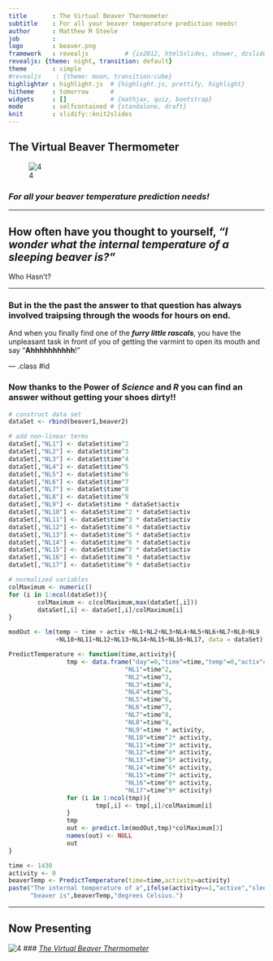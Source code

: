 ```yaml
---
title       : The Virtual Beaver Thermometer 
subtitle    : For all your beaver temperature prediction needs!
author      : Matthew M Steele
job         : 
logo        : beaver.png
framework   : revealjs          # {io2012, html5slides, shower, dzslides, ...}
revealjs: {theme: night, transition: default}
theme       : simple
#revealjs    : {theme: moon, transition:cube}
highlighter : highlight.js  # {highlight.js, prettify, highlight}
hitheme     : tomorrow      # 
widgets     : []            # {mathjax, quiz, bootstrap}
mode        : selfcontained # {standalone, draft}
knit        : slidify::knit2slides
---
```


## The Virtual Beaver Thermometer
![4](assets/img/beaver.png)

### *For all your beaver temperature prediction needs!*

---

## How often have you thought to yourself, *"I wonder what the internal temperature of a sleeping beaver is?"*

Who Hasn't?

---

### But in the the past the answer to that question has always involved traipsing through the woods for hours on end. 

And when you finally find one of the ***furry little rascals***, you have the unpleasant task in front of you of getting the varmint to open its mouth and say "**Ahhhhhhhhhh**!"

--- .class #id 

### Now thanks to the Power of *Science* and *R* you can find an answer without getting your shoes dirty!!

```r
# construct data set
dataSet <- rbind(beaver1,beaver2)

# add non-linear terms
dataSet[,"NL1"] <- dataSet$time^2
dataSet[,"NL2"] <- dataSet$time^3
dataSet[,"NL3"] <- dataSet$time^4
dataSet[,"NL4"] <- dataSet$time^5
dataSet[,"NL5"] <- dataSet$time^6
dataSet[,"NL6"] <- dataSet$time^7
dataSet[,"NL7"] <- dataSet$time^8
dataSet[,"NL8"] <- dataSet$time^9
dataSet[,"NL9"] <- dataSet$time * dataSet$activ
dataSet[,"NL10"] <- dataSet$time^2 * dataSet$activ
dataSet[,"NL11"] <- dataSet$time^3 * dataSet$activ
dataSet[,"NL12"] <- dataSet$time^4 * dataSet$activ
dataSet[,"NL13"] <- dataSet$time^5 * dataSet$activ
dataSet[,"NL14"] <- dataSet$time^6 * dataSet$activ
dataSet[,"NL15"] <- dataSet$time^7 * dataSet$activ
dataSet[,"NL16"] <- dataSet$time^8 * dataSet$activ
dataSet[,"NL17"] <- dataSet$time^9 * dataSet$activ

# normalized variables
colMaximum <- numeric()
for (i in 1:ncol(dataSet)){
        colMaximum <- c(colMaximum,max(dataSet[,i]))
        dataSet[,i] <- dataSet[,i]/colMaximum[i]
}

modOut <- lm(temp ~ time + activ +NL1+NL2+NL3+NL4+NL5+NL6+NL7+NL8+NL9
             +NL10+NL11+NL12+NL13+NL14+NL15+NL16+NL17, data = dataSet)

PredictTemperature <- function(time,activity){
                tmp <- data.frame("day"=0,"time"=time,"temp"=0,"activ"=activity,
                                "NL1"=time^2,
                                "NL2"=time^3,
                                "NL3"=time^4,
                                "NL4"=time^5,
                                "NL5"=time^6,
                                "NL6"=time^7,
                                "NL7"=time^8,
                                "NL8"=time^9,
                                "NL9"=time * activity,
                                "NL10"=time^2* activity,
                                "NL11"=time^3* activity,
                                "NL12"=time^4* activity,
                                "NL13"=time^5* activity,
                                "NL14"=time^6* activity,
                                "NL15"=time^7* activity,
                                "NL16"=time^8* activity,
                                "NL17"=time^9* activity)
                for (i in 1:ncol(tmp)){
                        tmp[,i] <- tmp[,i]/colMaximum[i]
                }
                tmp
                out <- predict.lm(modOut,tmp)*colMaximum[3]
                names(out) <- NULL
                out
}
```
```r
time <- 1430
activity <- 0
beaverTemp <- PredictTemperature(time=time,activity=activity)
paste("The internal temperature of a",ifelse(activity==1,"active","sleeping"),
      "beaver is",beaverTemp,"degrees Celsius.")
```

---
## Now Presenting 
![4](assets/img/beaver.png)
### [*The Virtual Beaver Thermometer*](http://matthewmsteele.shinyapps.io/beaverThermometer/)
